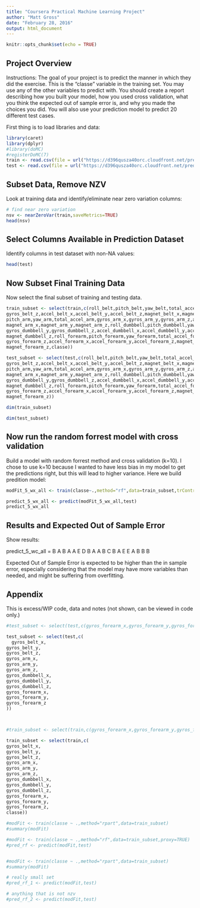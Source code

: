 ```yaml
---
title: "Coursera Practical Machine Learning Project"
author: "Matt Gross"
date: "February 28, 2016"
output: html_document
---
```


```r
knitr::opts_chunk$set(echo = TRUE)
```

## Project Overview

Instructions: The goal of your project is to predict the manner in which they did the exercise. This is the "classe" variable in the training set. You may use any of the other variables to predict with. You should create a report describing how you built your model, how you used cross validation, what you think the expected out of sample error is, and why you made the choices you did. You will also use your prediction model to predict 20 different test cases.

First thing is to load libraries and data:

```r
library(caret)
library(dplyr)
#library(doMC)
#registerDoMC(7)
train <- read.csv(file = url("https://d396qusza40orc.cloudfront.net/predmachlearn/pml-training.csv"), header = TRUE)
test <- read.csv(file = url("https://d396qusza40orc.cloudfront.net/predmachlearn/pml-testing.csv"), header = TRUE)
```


## Subset Data, Remove NZV

Look at training data and identify/eliminate near zero variation columns:

```r

# find near zero variation
nsv <- nearZeroVar(train,saveMetrics=TRUE)
head(nsv)
```

## Select Columns Available in Prediction Dataset

Identify columns in test dataset with non-NA values:

```r
head(test)
```


## Now Subset Final Training Data

Now select the final subset of training and testing data.

```r

train_subset <- select(train,c(roll_belt,pitch_belt,yaw_belt,total_accel_belt,gyros_belt_x,gyros_belt_y,
gyros_belt_z,accel_belt_x,accel_belt_y,accel_belt_z,magnet_belt_x,magnet_belt_y,magnet_belt_z,roll_arm,
pitch_arm,yaw_arm,total_accel_arm,gyros_arm_x,gyros_arm_y,gyros_arm_z,accel_arm_x,accel_arm_y,accel_arm_z,
magnet_arm_x,magnet_arm_y,magnet_arm_z,roll_dumbbell,pitch_dumbbell,yaw_dumbbell,total_accel_dumbbell,gyros_dumbbell_x,
gyros_dumbbell_y,gyros_dumbbell_z,accel_dumbbell_x,accel_dumbbell_y,accel_dumbbell_z,magnet_dumbbell_x,magnet_dumbbell_y,
magnet_dumbbell_z,roll_forearm,pitch_forearm,yaw_forearm,total_accel_forearm,gyros_forearm_x,gyros_forearm_y,
gyros_forearm_z,accel_forearm_x,accel_forearm_y,accel_forearm_z,magnet_forearm_x,magnet_forearm_y,
magnet_forearm_z,classe))

test_subset <- select(test,c(roll_belt,pitch_belt,yaw_belt,total_accel_belt,gyros_belt_x,gyros_belt_y,
gyros_belt_z,accel_belt_x,accel_belt_y,accel_belt_z,magnet_belt_x,magnet_belt_y,magnet_belt_z,roll_arm,
pitch_arm,yaw_arm,total_accel_arm,gyros_arm_x,gyros_arm_y,gyros_arm_z,accel_arm_x,accel_arm_y,accel_arm_z,
magnet_arm_x,magnet_arm_y,magnet_arm_z,roll_dumbbell,pitch_dumbbell,yaw_dumbbell,total_accel_dumbbell,gyros_dumbbell_x,
gyros_dumbbell_y,gyros_dumbbell_z,accel_dumbbell_x,accel_dumbbell_y,accel_dumbbell_z,magnet_dumbbell_x,magnet_dumbbell_y,
magnet_dumbbell_z,roll_forearm,pitch_forearm,yaw_forearm,total_accel_forearm,gyros_forearm_x,gyros_forearm_y,
gyros_forearm_z,accel_forearm_x,accel_forearm_y,accel_forearm_z,magnet_forearm_x,magnet_forearm_y,
magnet_forearm_z))

dim(train_subset)

dim(test_subset)

```

## Now run the random forrest model with cross validation

Build a model with random forrest method and cross validation (k=10).  I chose to use k=10 because I wanted to have less bias in my model to get the predictions right, but this will lead to higher variance.  Here we build predition model:

```r
modFit_5_wx_all <- train(classe~.,method="rf",data=train_subset,trControl=trainControl(method="cv",number=10),proxy=TRUE,allowParallel=TRUE)

predict_5_wx_all <- predict(modFit_5_wx_all,test)
predict_5_wx_all
```

## Results and Expected Out of Sample Error

Show results:

predict_5_wc_all = B A B A A E D B A A B C B A E E A B B B

Expected Out of Sample Error is expected to be higher than the in sample error, especially considering that the model may have more variables than needed, and might be suffering from overfitting.


## Appendix

This is excess/WIP code, data and notes (not shown, can be viewed in code only.)

```r




#test_subset <- select(test,c(gyros_forearm_x,gyros_forearm_y,gyros_forearm_z,accel_forearm_x,accel_forearm_y,accel_forearm_z,magnet_forearm_x,magnet_forearm_y,magnet_forearm_z))

test_subset <- select(test,c(
  gyros_belt_x,
gyros_belt_y,
gyros_belt_z,
gyros_arm_x,
gyros_arm_y,
gyros_arm_z,
gyros_dumbbell_x,
gyros_dumbbell_y,
gyros_dumbbell_z,
gyros_forearm_x,
gyros_forearm_y,
gyros_forearm_z
))



#train_subset <- select(train,c(gyros_forearm_x,gyros_forearm_y,gyros_forearm_z,accel_forearm_x,accel_forearm_y,accel_forearm_z,magnet_forearm_x,magnet_forearm_y,magnet_forearm_z,classe))

train_subset <- select(train,c(
gyros_belt_x,
gyros_belt_y,
gyros_belt_z,
gyros_arm_x,
gyros_arm_y,
gyros_arm_z,
gyros_dumbbell_x,
gyros_dumbbell_y,
gyros_dumbbell_z,
gyros_forearm_x,
gyros_forearm_y,
gyros_forearm_z,
classe))

#modFit <- train(classe ~ .,method="rpart",data=train_subset)
#summary(modFit)

#modFit <- train(classe ~ .,method="rf",data=train_subset,proxy=TRUE)
#pred_rf <- predict(modFit,test)


#modFit <- train(classe ~ .,method="rpart",data=train_subset)
#summary(modFit)

# really small set
#pred_rf_1 <- predict(modFit,test) 

# anything that is not nzv
#pred_rf_2 <- predict(modFit,test) 
```

